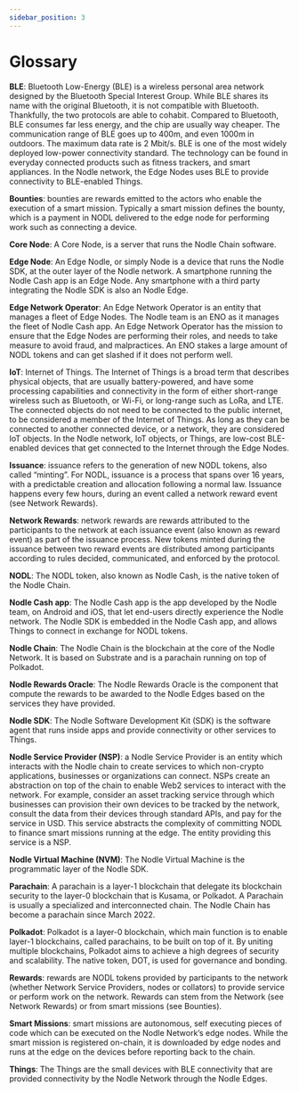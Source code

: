 ```yaml
---
sidebar_position: 3
---
```


# Glossary

**BLE**: Bluetooth Low-Energy (BLE) is a wireless personal area network designed by the Bluetooth Special Interest Group. While BLE shares its name with the original Bluetooth, it is not compatible with Bluetooth. Thankfully, the two protocols are able to cohabit. Compared to Bluetooth, BLE consumes far less energy, and the chip are usually way cheaper. The communication range of BLE goes up to 400m, and even 1000m in outdoors. The maximum data rate is 2 Mbit/s. BLE is one of the most widely deployed low-power connectivity standard. The technology can be found in everyday connected products such as fitness trackers, and smart appliances. In the Nodle network, the Edge Nodes uses BLE to provide connectivity to BLE-enabled Things.

**Bounties**: bounties are rewards emitted to the actors who enable the execution of a smart mission. Typically a smart mission defines the bounty, which is a payment in NODL delivered to the edge node for performing work such as connecting a device.

**Core Node**: A Core Node, is a server that runs the Nodle Chain software.

**Edge Node**: An Edge Nodle, or simply Node is a device that runs the Nodle SDK, at the outer layer of the Nodle network. A smartphone running the Nodle Cash app is an Edge Node. Any smartphone with a third party integrating the Nodle SDK is also an Nodle Edge.

**Edge Network Operator**: An Edge Network Operator is an entity that manages a fleet of Edge Nodes. The Nodle team is an ENO as it manages the fleet of Nodle Cash app. An Edge Network Operator has the mission to ensure that the Edge Nodes are performing their roles, and needs to take measure to avoid fraud, and malpractices. An ENO stakes a large amount of NODL tokens and can get slashed if it does not perform well.

**IoT**: Internet of Things. The Internet of Things is a broad term that describes physical objects, that are usually battery-powered, and have some processing capabilities and connectivity in the form of either short-range wireless such as Bluetooth, or Wi-Fi, or long-range such as LoRa, and LTE. The connected objects do not need to be connected to the public internet, to be considered a member of the Internet of Things. As long as they can be connected to another connected device, or a network, they are considered IoT objects. In the Nodle network, IoT objects, or Things, are low-cost BLE-enabled devices that get connected to the Internet through the Edge Nodes.

**Issuance**: issuance refers to the generation of new NODL tokens, also called “minting”. For NODL, issuance is a process that spans over 16 years, with a predictable creation and allocation following a normal law. Issuance happens every few hours, during an event called a network reward event (see Network Rewards).

**Network Rewards**: network rewards are rewards attributed to the participants to the network at each issuance event (also known as reward event) as part of the issuance process. New tokens minted during the issuance between two reward events are distributed among participants according to rules decided, communicated, and enforced by the protocol.

**NODL**: The NODL token, also known as Nodle Cash, is the native token of the Nodle Chain.

**Nodle Cash app**: The Nodle Cash app is the app developed by the Nodle team, on Android and iOS, that let end-users directly experience the Nodle network. The Nodle SDK is embedded in the Nodle Cash app, and allows Things to connect in exchange for NODL tokens.

**Nodle Chain**: The Nodle Chain is the blockchain at the core of the Nodle Network. It is based on Substrate and is a parachain running on top of Polkadot.

**Nodle Rewards Oracle**: The Nodle Rewards Oracle is the component that compute the rewards to be awarded to the Nodle Edges based on the services they have provided.

**Nodle SDK**: The Nodle Software Development Kit (SDK) is the software agent that runs inside apps and provide connectivity or other services to Things.

**Nodle Service Provider (NSP)**: a Nodle Service Provider is an entity which interacts with the Nodle chain to create services to which non-crypto applications, businesses or organizations can connect. NSPs create an abstraction on top of the chain to enable Web2 services to interact with the network. For example, consider an asset tracking service through which businesses can provision their own devices to be tracked by the network, consult the data from their devices through standard APIs, and pay for the service in USD. This service abstracts the complexity of committing NODL to finance smart missions running at the edge. The entity providing this service is a NSP.

**Nodle Virtual Machine (NVM)**: The Nodle Virtual Machine is the programmatic layer of the Nodle SDK.

**Parachain**: A parachain is a layer-1 blockchain that delegate its blockchain security to the layer-0 blockchain that is Kusama, or Polkadot. A Parachain is usually a specialized and interconnected chain. The Nodle Chain has become a parachain since March 2022.

**Polkadot**: Polkadot is a layer-0 blockchain, which main function is to enable layer-1 blockchains, called parachains, to be built on top of it. By uniting multiple blockchains, Polkadot aims to achieve a high degrees of security and scalability. The native token, DOT, is used for governance and bonding.

**Rewards**: rewards are NODL tokens provided by participants to the network (whether Network Service Providers, nodes or collators) to provide service or perform work on the network. Rewards can stem from the Network (see Network Rewards) or from smart missions (see Bounties).

**Smart Missions**: smart missions are autonomous, self executing pieces of code which can be executed on the Nodle Network’s edge nodes. While the smart mission is registered on-chain, it is downloaded by edge nodes and runs at the edge on the devices before reporting back to the chain.

**Things**: The Things are the small devices with BLE connectivity that are provided connectivity by the Nodle Network through the Nodle Edges.
